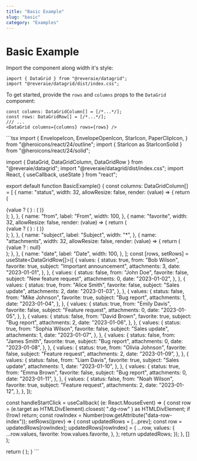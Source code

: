 ```yaml
---
title: "Basic Example"
slug: "basic"
category: "Examples"
---
```

# Basic Example

Import the component along width it's style:

```tsx
import { DataGrid } from "@reveraie/datagrid";
import "@reveraie/datagrid/dist/index.css";
```

To get started, provide the ```rows``` and ```columns``` props to the ```DataGrid``` component:

```tsx
const columns: DataGridColumn[] = [/*...*/];
const rows: DataGridRow[] = [/*...*/];
/// ...
<DataGrid columns={columns} rows={rows} />
```

<Tabs>
  <Tab label="Preview">
    <BasicExample />
  </Tab>
  <Tab label="Code">
    ```tsx
import {
  EnvelopeIcon,
  EnvelopeOpenIcon,
  StarIcon,
  PaperClipIcon,
} from "@heroicons/react/24/outline";
import { StarIcon as StarIconSolid } from "@heroicons/react/24/solid";

import { DataGrid, DataGridColumn, DataGridRow } from "@reveraie/datagrid";
import "@reveraie/datagrid/dist/index.css";
import React, { useCallback, useState } from "react";

export default function BasicExample() {
  const columns: DataGridColumn[] = [
    {
      name: "status",
      width: 32,
      allowResize: false,
      render: (value) => {
        return (
          <div>
            {value ? (
              <EnvelopeOpenIcon className="w-full h-full" />
            ) : (
              <EnvelopeIcon className="w-full h-full" />
            )}
          </div>
        );
      },
    },
    {
      name: "from",
      label: "From",
      width: 100,
    },
    {
      name: "favorite",
      width: 32,
      allowResize: false,
      render: (value) => {
        return (
          <div onClick={handleStartClick}>
            {value ? (
              <StarIconSolid className="w-full h-full" />
            ) : (
              <StarIcon className="w-full h-full" />
            )}
          </div>
        );
      },
    },
    {
      name: "subject",
      label: "Subject",
      width: "*",
    },
    {
      name: "attachments",
      width: 32,
      allowResize: false,
      render: (value) => {
        return (
          <div>
            {value ? <PaperClipIcon className="w-full h-full" /> : null}
          </div>
        );
      },
    },
    {
      name: "date",
      label: "Date",
      width: 100,
    },
  ];
  const [rows, setRows] = useState<DataGridRow[]>([
    {
      values: {
        status: true,
        from: "Bob Wilson",
        favorite: true,
        subject: "Important announcement",
        attachments: 3,
        date: "2023-01-01",
      },
    },
    {
      values: {
        status: false,
        from: "John Doe",
        favorite: false,
        subject: "New feature request",
        attachments: 0,
        date: "2023-01-02",
      },
    },
    {
      values: {
        status: true,
        from: "Alice Smith",
        favorite: false,
        subject: "Sales update",
        attachments: 2,
        date: "2023-01-03",
      },
    },
    {
      values: {
        status: false,
        from: "Mike Johnson",
        favorite: true,
        subject: "Bug report",
        attachments: 1,
        date: "2023-01-04",
      },
    },
    {
      values: {
        status: true,
        from: "Emily Davis",
        favorite: false,
        subject: "Feature request",
        attachments: 0,
        date: "2023-01-05",
      },
    },
    {
      values: {
        status: false,
        from: "David Brown",
        favorite: true,
        subject: "Bug report",
        attachments: 2,
        date: "2023-01-06",
      },
    },
    {
      values: {
        status: true,
        from: "Sophia Wilson",
        favorite: false,
        subject: "Sales update",
        attachments: 1,
        date: "2023-01-07",
      },
    },
    {
      values: {
        status: false,
        from: "James Smith",
        favorite: true,
        subject: "Bug report",
        attachments: 0,
        date: "2023-01-08",
      },
    },
    {
      values: {
        status: true,
        from: "Olivia Johnson",
        favorite: false,
        subject: "Feature request",
        attachments: 2,
        date: "2023-01-09",
      },
    },
    {
      values: {
        status: false,
        from: "Liam Davis",
        favorite: true,
        subject: "Sales update",
        attachments: 1,
        date: "2023-01-10",
      },
    },
    {
      values: {
        status: true,
        from: "Emma Brown",
        favorite: false,
        subject: "Bug report",
        attachments: 0,
        date: "2023-01-11",
      },
    },
    {
      values: {
        status: false,
        from: "Noah Wilson",
        favorite: true,
        subject: "Feature request",
        attachments: 2,
        date: "2023-01-12",
      },
    },
  ]);

  const handleStartClick = useCallback(
    (e: React.MouseEvent<HTMLDivElement>) => {
      const row = (e.target as HTMLDivElement).closest(
        ".dg-row"
      ) as HTMLDivElement;
      if (!row) return;
      const rowIndex = Number(row.getAttribute("data-row-index"));
      setRows((prev) => {
        const updatedRows = [...prev];
        const row = updatedRows[rowIndex];
        updatedRows[rowIndex] = {
          ...row,
          values: {
            ...row.values,
            favorite: !row.values.favorite,
          },
        };
        return updatedRows;
      });
    },
    []
  );

  return (
    <DataGrid gridId="1" className="max-h-64" columns={columns} rows={rows} />
  );
}
    ```
  </Tab>
</Tabs>